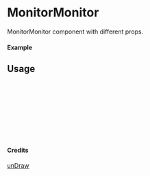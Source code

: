 
<Meta of={MonitorMonitor} title="unDraw/MonitorMonitor" />

# MonitorMonitor

MonitorMonitor component with different props.

#### Example

<Canvas of={MonitorMonitor.Primary} />

## Usage

```ts
import { MonitorMonitor } from "yadl-ui";

const Example = () => {
  return (
      <MonitorMonitor />
  );
};

export default Example;
```

#### Credits
[unDraw](https://undraw.co/illustrations)
